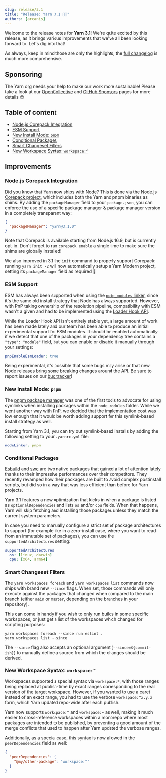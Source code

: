 ```yaml
---
slug: release/3.1
title: "Release: Yarn 3.1 🎃👻"
authors: [arcanis]
---
```


Welcome to the release notes for **Yarn 3.1**! We're quite excited by this release, as it brings various improvements that we've all been looking forward to. Let's dig into that!

As always, keep in mind those are only the highlights, the [full changelog](https://github.com/yarnpkg/berry/blob/master/CHANGELOG.md) is much more comprehensive.

## Sponsoring

The Yarn org needs your help to make our work more sustainable! Please take a look at our [OpenCollective](https://opencollective.com/yarnpkg) and [GitHub Sponsors](https://github.com/sponsors/yarnpkg) pages for more details 😊

## Table of content

- [Node.js Corepack Integration](#nodejs-corepack-integration)
- [ESM Support](#esm-support)
- [New Install Mode: `pnpm`](#new-install-mode-raw-pnpm-endraw-)
- [Conditional Packages](#conditional-packages)
- [Smart Changeset Filters](#smart-changeset-filters)
- [New Workspace Syntax: `workspace:^`](#new-workspace-syntax-raw-workspace-endraw-)

## Improvements

### Node.js Corepack Integration

Did you know that Yarn now ships with Node? This is done via the Node.js [Corepack project](https://nodejs.org/api/corepack.html), which includes both the Yarn and pnpm binaries as shims. By adding the `packageManager` field to your `package.json`, you can enforce the use of a specific package manager & package manager version in a completely transparent way:

```json
{
  "packageManager": "yarn@3.1.0"
}
```

Note that Corepack is available starting from Node.js 16.9, but is currently opt-in. Don't forget to run `corepack enable` a single time to make sure the shims are globally installed!

We also improved in 3.1 the `init` command to properly support Corepack: running `yarn init -2` will now automatically setup a Yarn Modern project, setting its `packageManager` field as required 💫

### ESM Support

ESM has always been supported when using the [`node_modules` linker](https://yarnpkg.com/configuration/yarnrc#nodeLinker), since it's the same old install strategy that Node has always supported. However, with PnP taking ownership of the resolution pipeline, compatibility with ESM wasn't a given and had to be implemented using the [Loader Hook API](https://nodejs.org/dist/latest-v9.x/docs/api/esm.html#esm_loader_hooks).

While the Loader Hook API isn't entirely stable yet, a large amount of work has been made lately and our team has been able to produce an initial experimental support for ESM modules. It should be enabled automatically if we detect that one of the packages in your dependency tree contains a `"type": "module"` field, but you can enable or disable it manually through your settings:

```yaml
pnpEnableEsmLoader: true
```

Being experimental, it's possible that some bugs may arise or that new Node releases bring some breaking changes around the API. Be sure to report issues on our [bug tracker](https://github.com/yarnpkg/berry)!

### New Install Mode: `pnpm`

The [pnpm package manager](https://pnpm.io/) was one of the first tools to advocate for using symlinks when installing packages within the `node_modules` folder. While we went another way with PnP, we decided that the implementation cost was low enough that it would be worth adding support for this symlink-based install strategy as well.

Starting from Yarn 3.1, you can try out symlink-based installs by adding the following setting to your `.yarnrc.yml` file:

```yaml
nodeLinker: pnpm
```

### Conditional Packages

[Esbuild](https://esbuild.github.io/) and [swc](https://swc.rs/) are two native packages that gained a lot of attention lately thanks to their impressive performances over their competitors. They recently revamped how their packages are built to avoid complex postinstall scripts, but did so in a way that was less efficient than before for Yarn projects.

Yarn 3.1 features a new optimization that kicks in when a package is listed as `optionalDependencies` and lists `os` and/or `cpu` fields. When that happens, Yarn will skip fetching and installing those packages unless they match the current system parameters.

In case you need to manually configure a strict set of package architectures to support (for example like in a zero-install case, where you want to read from an immutable set of packages), you can use the `supportedArchitectures` setting:

```yml
supportedArchitectures:
  os: [linux, darwin]
  cpu: [x64, arm64]
```

### Smart Changeset Filters

The `yarn workspaces foreach` and `yarn workspaces list` commands now ships with brand new `--since` flags. When set, those commands will only execute against the packages that changed when compared to the main branch (either `main` or `master`, depending on the branches in your repository).

This can come in handy if you wish to only run builds in some specific workspaces, or just get a list of the workspaces which changed for scripting purposes:

```
yarn workspaces foreach --since run eslint .
yarn workspaces list --since
```

The `--since` flag also accepts an optional argument (`--since=${commit-ish}`) to manually define a source from which the changes should be derived. 

### New Workspace Syntax: `workspace:^`

Workspaces supported a special syntax via `workspace:*`, with those ranges being replaced at publish-time by exact ranges corresponding to the real version of the target workspace. However, if you wanted to use a caret instead of an exact range, you had to use the verbose `workspace:^x.y.z` form, which Yarn updated repo-wide after each publish.

Yarn now supports `workspace:^` and `workspace:~` as well, making it much easier to cross-reference workspaces within a monorepo where most packages are intended to be published, by preventing a good amount of the merge conflicts that used to happen after Yarn updated the verbose ranges.

Additionally, as a special case, this syntax is now allowed in the `peerDependencies` field as well:

```json
{
  "peerDependencies": {
    "@my/other-package": "workspace:^"
  }
}
```
